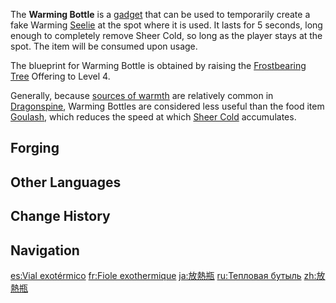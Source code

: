 {{Item Infobox
|id            = 220017
|image         = Item Warming Bottle.png
|type          = Consumables
|invCategory   = Gadgets
|quality       = 3
|effect        = Emits heat for a short period over a small area to diminish the effect of [[Sheer Cold]].
|description   = Upon use, emits heat for a short period over a small area, diminishing the effect of Sheer Cold.
Warming Seelie  have evolved in response to the extreme change in temperature to give the comfort of warmth to those who seek it. This convenient gadget was originally crafted by those who struggled to survive in the snowy mountains in imitation of such evolved Seelie.
|recipe        = Reach [[Frostbearing Tree]] Offering Level 4
|recipeType    = Diagram
|reusable      = No
|usage         = Quick Use
|memento       = No
}}
The '''Warming Bottle''' is a [[gadget]] that can be used to temporarily create a fake Warming [[Seelie]] at the spot where it is used. It lasts for 5 seconds, long enough to completely remove Sheer Cold, so long as the player stays at the spot. The item will be consumed upon usage.

The blueprint for Warming Bottle is obtained by raising the [[Frostbearing Tree]] Offering to Level 4.

Generally, because [[source of warmth|sources of warmth]] are relatively common in [[Dragonspine]], Warming Bottles are considered less useful than the food item [[Goulash]], which reduces the speed at which [[Sheer Cold]] accumulates.

==Forging==
{{Recipe
|type = Forging
|time = 10s
|Flaming Flower Stamen = 2
|Starsilver = 2
|Mora = 500
|sort = Flaming Flower Stamen;Starsilver
}}

==Other Languages==
{{Other Languages
|en      = Warming Bottle
|zhs     = 放热瓶
|zhs_rm  = Fàngrè Píng
|zht     = 放熱瓶
|zht_rm  = Fàngrè Píng
|zh_tl   = Heat-Radiating Bottle
|ja      = 放熱瓶
|ja_rm   = Hounetsu Bin
|ja_tl   = Heat-Radiating Bottle
|ko      = {{tt|발열병|發熱甁}}
|ko_tl   = Heat-Generating Bottle
|es      = Vial exotérmico
|es_tl   = Exothermic Vial
|fr      = Fiole exothermique
|fr_tl   = Exothermic Phial
|ru      = Тепловая бутыль
|ru_tl   = Thermal Bottle
|th      = Warming Bottle
|vi      = Bình Phát Nhiệt
|vi_tl   = 
|de      = Wärmflasche
|de_tl   = {{W|Hot water bottle}}
|id      = Warming Bottle
|pt      = Garrafa Térmica
|pt_tl   = 
|tr      = Isıtıcı Şişe
|tr_tl   = Warming Bottle
|it      = Fiala esotermica
|it_tl   = 
}}

==Change History==
{{Change History|1.2}}

==Navigation==
{{Gadget Navbox}}

[[es:Vial exotérmico]]
[[fr:Fiole exothermique]]
[[ja:放熱瓶]]
[[ru:Тепловая бутыль]]
[[zh:放熱瓶]]